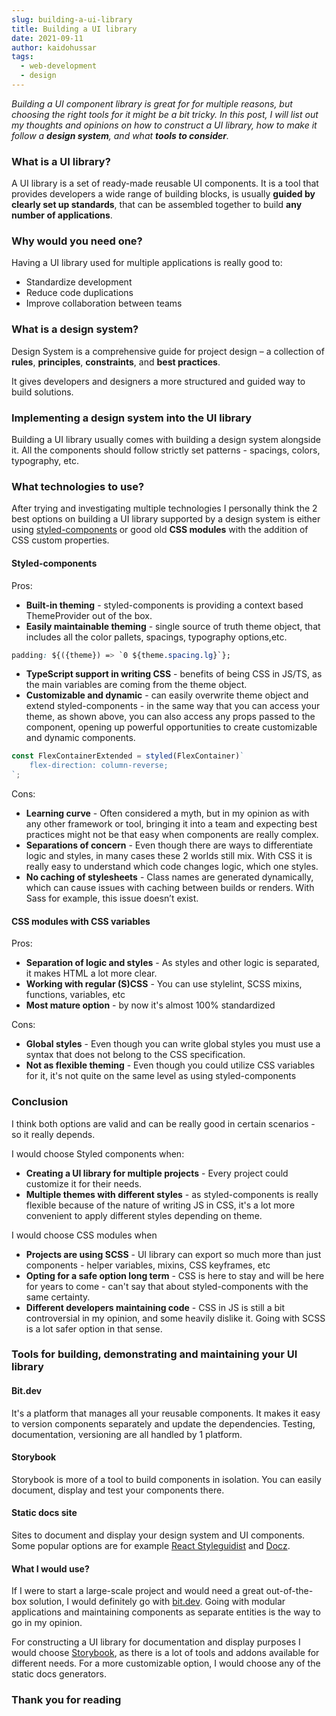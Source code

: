 ```yaml
---
slug: building-a-ui-library
title: Building a UI library
date: 2021-09-11
author: kaidohussar
tags:
  - web-development
  - design
---
```


<em>
    Building a UI component library is great for for multiple reasons, but choosing the right tools for it might be a bit tricky.
</em>

<em>
    In this post, I will list out my thoughts and opinions on how to construct a UI library, how to make it follow a <b>design system</b>, and what <b>tools to consider</b>.
</em>

### What is a UI library?

A UI library is a set of ready-made reusable UI components.
It is a tool that provides developers a wide range of building blocks, is usually <b>guided by clearly set up standards</b>, that can be assembled together to build <b>any number of applications</b>.

### Why would you need one?
Having a UI library used for multiple applications is really good to:

- Standardize development
- Reduce code duplications
- Improve collaboration between teams

### What is a design system?
Design System is a comprehensive guide for project design – a collection of **rules**, **principles**, **constraints**, and **best practices**.

It gives developers and designers a more structured and guided way to build solutions.

### Implementing a design system into the UI library
Building a UI library usually comes with building a design system alongside it.
All the components should follow strictly set patterns - spacings, colors, typography, etc.

### What technologies to use?
After trying and investigating multiple technologies I personally think the 2 best options on building a UI library supported by a design system is
either using [styled-components](https://styled-components.com/)
or good old <b>CSS modules</b> with the addition of CSS custom properties.

#### Styled-components

Pros:
- **Built-in theming** - styled-components is providing a context based ThemeProvider out of the box.
- **Easily maintainable theming** - single source of truth theme object, that includes all the color pallets, spacings, typography options,etc.
```css
padding: ${({theme}) => `0 ${theme.spacing.lg}`};
```
- **TypeScript support in writing CSS** - benefits of being CSS in JS/TS, as the main variables are coming from the theme object.
- **Customizable and dynamic** - can easily overwrite theme object and extend styled-components - in the same way that you can access your theme, as shown above, you can also access any
props passed to the component, opening up powerful opportunities to create customizable and dynamic components.
```typescript
const FlexContainerExtended = styled(FlexContainer)`
    flex-direction: column-reverse;
`;
```

Cons:
* **Learning curve** - Often considered a myth, but in my opinion as with any other framework or tool, bringing it into a team and expecting best practices might not be that easy when components are really complex.
* **Separations of concern** - Even though there are ways to differentiate logic and styles, in many cases these 2 worlds still mix. With CSS it is really easy to understand which code changes logic, which one styles.
* **No caching of stylesheets** - Class names are generated dynamically, which can cause issues with caching between builds or renders. With Sass for example, this issue doesn’t exist.

#### CSS modules with CSS variables

Pros:
- **Separation of logic and styles** - As styles and other logic is separated, it makes HTML a lot more clear.
- **Working with regular (S)CSS** - You can use stylelint, SCSS mixins, functions, variables, etc
- **Most mature option** - by now it's almost 100% standardized

Cons:
- **Global styles** - Even though you can write global styles you must use a syntax that does not belong to the CSS specification.
- **Not as flexible theming** - Even though you could utilize CSS variables for it, it's not quite on the same level as using styled-components

### Conclusion

I think both options are valid and can be really good in certain scenarios - so it really depends.

I would choose Styled components when:
- **Creating a UI library for multiple projects** - Every project could customize it for their needs.
- **Multiple themes with different styles** - as styled-components is really flexible because of the nature of writing JS in CSS, it's a lot more convenient to apply different styles depending on theme.

I would choose CSS modules when
- **Projects are using SCSS** - UI library can export so much more than just components - helper variables, mixins, CSS keyframes, etc
- **Opting for a safe option long term** - CSS is here to stay and will be here for years to come - can't say that about styled-components with the same certainty.
- **Different developers maintaining code** - CSS in JS is still a bit controversial in my opinion, and some heavily dislike it. Going with SCSS is a lot safer option in that sense.

### Tools for building, demonstrating and maintaining your UI library

#### Bit.dev
It's a platform that manages all your reusable components. It makes it easy to version components separately and update the dependencies. Testing, documentation, versioning are all handled by 1 platform.

#### Storybook
Storybook is more of a tool to build components in isolation. You can easily document, display and test your components there.

#### Static docs site
Sites to document and display your design system and UI components. Some popular options are for example [React Styleguidist](https://github.com/styleguidist/react-styleguidist) and [Docz](https://www.docz.site/).

#### What I would use?
If I were to start a large-scale project and would need a great out-of-the-box solution, I would definitely go with [bit.dev](https://bit.dev/). Going with modular applications and maintaining components as separate entities is the way to go in my opinion.

For constructing a UI library for documentation and display purposes I would choose [Storybook](https://storybook.js.org/), as there is a lot of tools and addons available for different needs.
For a more customizable option, I would choose any of the static docs generators.

### Thank you for reading

